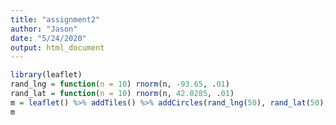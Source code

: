 ```yaml
---
title: "assignment2"
author: "Jason"
date: "5/24/2020"
output: html_document
---
```


```r
library(leaflet)
rand_lng = function(n = 10) rnorm(n, -93.65, .01)
rand_lat = function(n = 10) rnorm(n, 42.0285, .01)
m = leaflet() %>% addTiles() %>% addCircles(rand_lng(50), rand_lat(50), radius = runif(50, 10, 200))
m
```